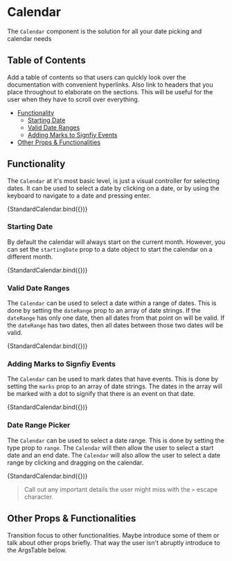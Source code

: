 


<Meta title="Calendar" component={Calendar} />

# Calendar

The `Calendar` component is the solution for all your date picking and calendar needs

## Table of Contents

Add a table of contents so that users can quickly look over the documentation with
convenient hyperlinks. Also link to headers that you place throughout to elaborate
on the sections. This will be useful for the user when they have to scroll over
everything.

-   [Functionality](#functionality)
    -   [Starting Date](#starting-date)
    -   [Valid Date Ranges](#valid-date-ranges)
    -   [Adding Marks to Signfiy Events](#adding-marks-to-signfiy-events)
-   [Other Props & Functionalities](#other-props--functionalities)

## Functionality

The `Calendar` at it's most basic level, is just a visual controller for selecting dates.
It can be used to select a date by clicking on a date, or by using the keyboard to navigate
to a date and pressing enter.

<Canvas>
    <Story name="Standard Calendar" args={{ id: 'standard' }}>
        {StandardCalendar.bind({})}
    </Story>
</Canvas>

### Starting Date

By default the calendar will always start on the current month. However, you can set the
`startingDate` prop to a date object to start the calendar on a different month.

<Canvas>
    <Story name="Different Starting Day" args={{ id: 'start', startDate: '2020-04-20' }}>
        {StandardCalendar.bind({})}
    </Story>
</Canvas>

### Valid Date Ranges

The `Calendar` can be used to select a date within a range of dates. This is done by
setting the `dateRange` prop to an array of date strings. If the `dateRange` has only
one date, then all dates from that point on will be valid. If the `dateRange` has two
dates, then all dates between those two dates will be valid.

<Canvas>
    <Story
        name="Valid Date Range"
        args={{ id: 'dr', startDate: '2020-04-20', dateRange: ['2020-04-03', '2020-04-24'] }}
    >
        {StandardCalendar.bind({})}
    </Story>
</Canvas>

### Adding Marks to Signfiy Events

The `Calendar` can be used to mark dates that have events. This is done by setting the
`marks` prop to an array of date strings. The dates in the array will be marked with a
dot to signify that there is an event on that date.

<Canvas>
    <Story
        name="Marked Dates"
        args={{
            id: 'marked',
            startDate: '2020-04-20',
            marks: ['2020-04-03', '2020-04-24', '2020-04-20'],
        }}
    >
        {StandardCalendar.bind({})}
    </Story>
</Canvas>

### Date Range Picker

The `Calendar` can be used to select a date range. This is done by setting the
type prop to `range`. The `Calendar` will then allow the user to select a start date
and an end date. The `Calendar` will also allow the user to select a date range by
clicking and dragging on the calendar.

<Canvas>
	<Story
		name="Date Range Picker"
		args={{
			id: 'range',
			startDate: '2020-04-20',
			type: 'range',
			marks: ['2020-04-03', '2020-04-24', '2020-04-20'],
		}}
	>
		{StandardCalendar.bind({})}
	</Story>
</Canvas>

> Call out any important details the user might miss with the `>` escape character.

## Other Props & Functionalities

Transition focus to other functionalities. Maybe introduce some of them or talk about
other props briefly. That way the user isn't abruptly introduce to the ArgsTable
below.

<ArgsTable of={Calendar} />
